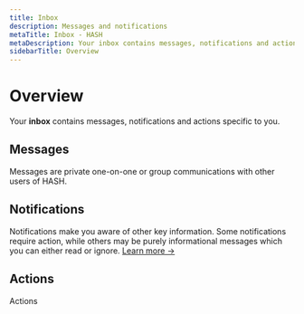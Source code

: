 ```yaml
---
title: Inbox
description: Messages and notifications
metaTitle: Inbox - HASH
metaDescription: Your inbox contains messages, notifications and actions relevant to you - both from other people, as well as from HASH, and any individual applications connected to your account.
sidebarTitle: Overview
---
```


# Overview

Your **inbox** contains messages, notifications and actions specific to you.

## Messages

Messages are private one-on-one or group communications with other users of HASH.

## Notifications

Notifications make you aware of other key information. Some notifications require action, while others may be purely informational messages which you can either read or ignore. [Learn more ->](/guide/inbox/notifications)

## Actions

Actions 

